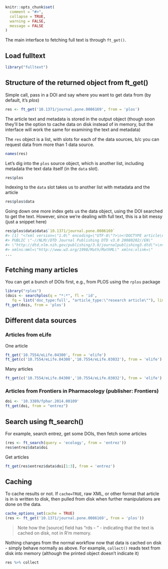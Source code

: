 <!--
%\VignetteEngine{knitr::knitr}
%\VignetteIndexEntry{Getting full text}
%\VignetteEncoding{UTF-8}
-->

```r
knitr::opts_chunk$set(
  comment = "#>",
  collapse = TRUE,
  warning = FALSE, 
  message = FALSE
)
```

The main interface to fetching full text is through `ft_get()`.

## Load fulltext

```r
library("fulltext")
```

## Structure of the returned object from ft_get()

Simple call, pass in a DOI and say where you want to get data from (by default, it's _plos_)

```r
res <- ft_get('10.1371/journal.pone.0086169', from = 'plos')
```

The article text and metadata is stored in the output object (though soon they'll be the 
option to cache data on disk instead of in memory, but the interface will work the same 
for examining the text and metadata)

The `res` object is a list, with slots for each of the data sources, b/c you can request 
data from more than 1 data source.

```r
names(res)
```

Let's dig into the `plos` source object, which is another list, including metadata the 
text data itself (in the `data` slot).

```r
res$plos
```

Indexing to the `data` slot takes us to another list with metadata and the article

```r
res$plos$data
```

Going down one more index gets us the data object, using the DOI searched to get the text. 
However, since we're dealing with full text, this is a bit messy (just a snippet here)

```r
res$plos$data$data$`10.1371/journal.pone.0086169`
#> [1] "<?xml version=\"1.0\" encoding=\"UTF-8\"?>\n<!DOCTYPE article\n  
#> PUBLIC \"-//NLM//DTD Journal Publishing DTD v3.0 20080202//EN\"
#> \"http://dtd.nlm.nih.gov/publishing/3.0/journalpublishing3.dtd\">\n<article
#> xmlns:mml=\"http://www.w3.org/1998/Math/MathML\" xmlns:xlink=\"
...
```

## Fetching many articles

You can get a bunch of DOIs first, e.g., from PLOS using the `rplos` package

```r
library("rplos")
(dois <- searchplos(q = "*:*", fl = 'id',
   fq = list('doc_type:full', "article_type:\"research article\""), limit = 5)$data$id)
ft_get(dois, from = 'plos')
```

## Different data sources

### Articles from eLife

One article

```r
ft_get('10.7554/eLife.04300', from = 'elife')
ft_get(c('10.7554/eLife.04300','10.7554/eLife.03032'), from = 'elife')
```

Many articles

```r
ft_get(c('10.7554/eLife.04300','10.7554/eLife.03032'), from = 'elife')
```

### Articles from Frontiers in Pharmacology (publisher: Frontiers)

```r
doi <- '10.3389/fphar.2014.00109'
ft_get(doi, from = "entrez")
```

## Search using ft_search()

For example, search entrez, get some DOIs, then fetch some articles

```r
(res <- ft_search(query = 'ecology', from = 'entrez'))
res$entrez$data$doi
```

Get articles

```r
ft_get(res$entrez$data$doi[1:3], from = 'entrez')
```

## Caching

To cache results or not. If `cache=TRUE`, raw XML, or other format that article is 
in is written to disk, then pulled from disk when further manipulations are done on 
the data.

```r
cache_options_set(cache = TRUE)
(res <- ft_get('10.1371/journal.pone.0086169', from = 'plos'))
```

> Note how the [source] field has "rds - <path to file>" - indicating that the text is 
cached on disk, not in R'm memory.

Nothing changes from the normal workflow now that data is cached on disk - simply behave 
normally as above. For example, `collect()` reads text from disk into memory (although 
the printed object doesn't indicate it)

```r
res %>% collect
```
